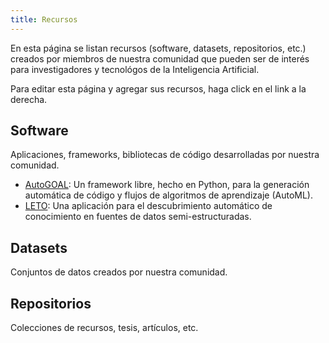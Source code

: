 ```yaml
---
title: Recursos
---
```


En esta página se listan recursos (software, datasets, repositorios, etc.) creados por miembros de nuestra comunidad que pueden ser de interés para investigadores y tecnológos de la Inteligencia Artificial.

::: {.callout-tip}
Para editar esta página y agregar sus recursos, haga click en el link a la derecha.
:::

## Software

Aplicaciones, frameworks, bibliotecas de código desarrolladas por nuestra comunidad.

- [AutoGOAL](https://autogoal.github.io): Un framework libre, hecho en Python, para la generación automática de código y flujos de algoritmos de aprendizaje (AutoML).
- [LETO](https://leto-ai.github.io): Una aplicación para el descubrimiento automático de conocimiento en fuentes de datos semi-estructuradas.

## Datasets

Conjuntos de datos creados por nuestra comunidad.

## Repositorios

Colecciones de recursos, tesis, artículos, etc.
